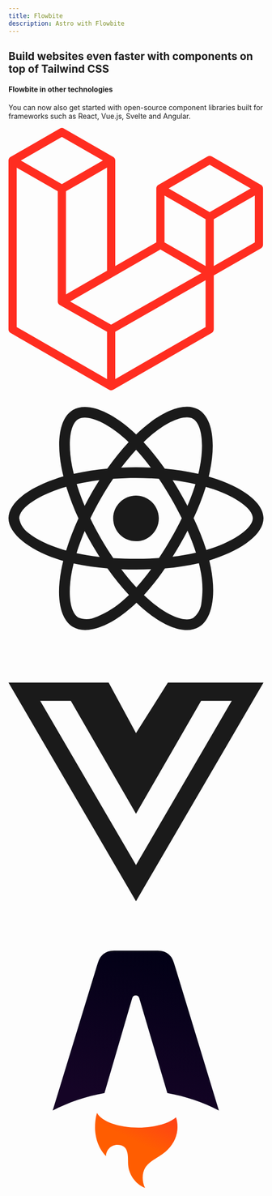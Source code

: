 ```yaml
---
title: Flowbite
description: Astro with Flowbite
---
```



## Build websites even faster with components on top of Tailwind CSS

#### Flowbite in other technologies

You can now also get started with open-source component libraries built for frameworks such as React, Vue.js, Svelte and Angular.

<CardGrid>
<Card title="Laravel">
<svg class="w-12 h-12 mx-auto" xmlns="http://www.w3.org/2000/svg" viewBox="0 -0.114 49.742 51.317"><path fill="#ff2d20" d="M49.626 11.564a.809.809 0 01.028.209v10.972a.8.8 0 01-.402.694l-9.209 5.302V39.25c0 .286-.152.55-.4.694L20.42 51.01c-.044.025-.092.041-.14.058-.018.006-.035.017-.054.022a.805.805 0 01-.41 0c-.022-.006-.042-.018-.063-.026-.044-.016-.09-.03-.132-.054L.402 39.944A.801.801 0 010 39.25V6.334c0-.072.01-.142.028-.21.006-.023.02-.044.028-.067.015-.042.029-.085.051-.124.015-.026.037-.047.055-.071.023-.032.044-.065.071-.093.023-.023.053-.04.079-.06.029-.024.055-.05.088-.069h.001l9.61-5.533a.802.802 0 01.8 0l9.61 5.533h.002c.032.02.059.045.088.068.026.02.055.038.078.06.028.029.048.062.072.094.017.024.04.045.054.071.023.04.036.082.052.124.008.023.022.044.028.068a.809.809 0 01.028.209v20.559l8.008-4.611v-10.51c0-.07.01-.141.028-.208.007-.024.02-.045.028-.068.016-.042.03-.085.052-.124.015-.026.037-.047.054-.071.024-.032.044-.065.072-.093.023-.023.052-.04.078-.06.03-.024.056-.05.088-.069h.001l9.611-5.533a.801.801 0 01.8 0l9.61 5.533c.034.02.06.045.09.068.025.02.054.038.077.06.028.029.048.062.072.094.018.024.04.045.054.071.023.039.036.082.052.124.009.023.022.044.028.068zm-1.574 10.718v-9.124l-3.363 1.936-4.646 2.675v9.124l8.01-4.611zm-9.61 16.505v-9.13l-4.57 2.61-13.05 7.448v9.216zM1.602 7.719v31.068L19.22 48.93v-9.214l-9.204-5.209-.003-.002-.004-.002c-.031-.018-.057-.044-.086-.066-.025-.02-.054-.036-.076-.058l-.002-.003c-.026-.025-.044-.056-.066-.084-.02-.027-.044-.05-.06-.078l-.001-.003c-.018-.03-.029-.066-.042-.1-.013-.03-.03-.058-.038-.09v-.001c-.01-.038-.012-.078-.016-.117-.004-.03-.012-.06-.012-.09V12.33L4.965 9.654 1.602 7.72zm8.81-5.994L2.405 6.334l8.005 4.609 8.006-4.61-8.006-4.608zm4.164 28.764l4.645-2.674V7.719l-3.363 1.936-4.646 2.675v20.096zM39.243 7.164l-8.006 4.609 8.006 4.609 8.005-4.61zm-.801 10.605l-4.646-2.675-3.363-1.936v9.124l4.645 2.674 3.364 1.937zM20.02 38.33l11.743-6.704 5.87-3.35-8-4.606-9.211 5.303-8.395 4.833z"></path></svg>
</Card>
<Card title="Alpine JS">
<svg class="w-12 h-12 mx-auto text-blue-500" fill="currentColor" xmlns="http://www.w3.org/2000/svg" viewBox="0 0 512 512"><path d="M418.2 177.2c-5.4-1.8-10.8-3.5-16.2-5.1.9-3.7 1.7-7.4 2.5-11.1 12.3-59.6 4.2-107.5-23.1-123.3-26.3-15.1-69.2.6-112.6 38.4-4.3 3.7-8.5 7.6-12.5 11.5-2.7-2.6-5.5-5.2-8.3-7.7-45.5-40.4-91.1-57.4-118.4-41.5-26.2 15.2-34 60.3-23 116.7 1.1 5.6 2.3 11.1 3.7 16.7-6.4 1.8-12.7 3.8-18.6 5.9C38.3 196.2 0 225.4 0 255.6c0 31.2 40.8 62.5 96.3 81.5 4.5 1.5 9 3 13.6 4.3-1.5 6-2.8 11.9-4 18-10.5 55.5-2.3 99.5 23.9 114.6 27 15.6 72.4-.4 116.6-39.1 3.5-3.1 7-6.3 10.5-9.7 4.4 4.3 9 8.4 13.6 12.4 42.8 36.8 85.1 51.7 111.2 36.6 27-15.6 35.8-62.9 24.4-120.5-.9-4.4-1.9-8.9-3-13.5 3.2-.9 6.3-1.9 9.4-2.9 57.7-19.1 99.5-50 99.5-81.7 0-30.3-39.4-59.7-93.8-78.4zM282.9 92.3c37.2-32.4 71.9-45.1 87.7-36 16.9 9.7 23.4 48.9 12.8 100.4-.7 3.4-1.4 6.7-2.3 10-22.2-5-44.7-8.6-67.3-10.6-13-18.6-27.2-36.4-42.6-53.1 3.9-3.7 7.7-7.2 11.7-10.7zM167.2 307.5c5.1 8.7 10.3 17.4 15.8 25.9-15.6-1.7-31.1-4.2-46.4-7.5 4.4-14.4 9.9-29.3 16.3-44.5 4.6 8.8 9.3 17.5 14.3 26.1zm-30.3-120.3c14.4-3.2 29.7-5.8 45.6-7.8-5.3 8.3-10.5 16.8-15.4 25.4-4.9 8.5-9.7 17.2-14.2 26-6.3-14.9-11.6-29.5-16-43.6zm27.4 68.9c6.6-13.8 13.8-27.3 21.4-40.6s15.8-26.2 24.4-38.9c15-1.1 30.3-1.7 45.9-1.7s31 .6 45.9 1.7c8.5 12.6 16.6 25.5 24.3 38.7s14.9 26.7 21.7 40.4c-6.7 13.8-13.9 27.4-21.6 40.8-7.6 13.3-15.7 26.2-24.2 39-14.9 1.1-30.4 1.6-46.1 1.6s-30.9-.5-45.6-1.4c-8.7-12.7-16.9-25.7-24.6-39s-14.8-26.8-21.5-40.6zm180.6 51.2c5.1-8.8 9.9-17.7 14.6-26.7 6.4 14.5 12 29.2 16.9 44.3-15.5 3.5-31.2 6.2-47 8 5.4-8.4 10.5-17 15.5-25.6zm14.4-76.5c-4.7-8.8-9.5-17.6-14.5-26.2-4.9-8.5-10-16.9-15.3-25.2 16.1 2 31.5 4.7 45.9 8-4.6 14.8-10 29.2-16.1 43.4zM256.2 118.3c10.5 11.4 20.4 23.4 29.6 35.8-19.8-.9-39.7-.9-59.5 0 9.8-12.9 19.9-24.9 29.9-35.8zM140.2 57c16.8-9.8 54.1 4.2 93.4 39 2.5 2.2 5 4.6 7.6 7-15.5 16.7-29.8 34.5-42.9 53.1-22.6 2-45 5.5-67.2 10.4-1.3-5.1-2.4-10.3-3.5-15.5-9.4-48.4-3.2-84.9 12.6-94zm-24.5 263.6c-4.2-1.2-8.3-2.5-12.4-3.9-21.3-6.7-45.5-17.3-63-31.2-10.1-7-16.9-17.8-18.8-29.9 0-18.3 31.6-41.7 77.2-57.6 5.7-2 11.5-3.8 17.3-5.5 6.8 21.7 15 43 24.5 63.6-9.6 20.9-17.9 42.5-24.8 64.5zm116.6 98c-16.5 15.1-35.6 27.1-56.4 35.3-11.1 5.3-23.9 5.8-35.3 1.3-15.9-9.2-22.5-44.5-13.5-92 1.1-5.6 2.3-11.2 3.7-16.7 22.4 4.8 45 8.1 67.9 9.8 13.2 18.7 27.7 36.6 43.2 53.4-3.2 3.1-6.4 6.1-9.6 8.9zm24.5-24.3c-10.2-11-20.4-23.2-30.3-36.3 9.6.4 19.5.6 29.5.6 10.3 0 20.4-.2 30.4-.7-9.2 12.7-19.1 24.8-29.6 36.4zm130.7 30c-.9 12.2-6.9 23.6-16.5 31.3-15.9 9.2-49.8-2.8-86.4-34.2-4.2-3.6-8.4-7.5-12.7-11.5 15.3-16.9 29.4-34.8 42.2-53.6 22.9-1.9 45.7-5.4 68.2-10.5 1 4.1 1.9 8.2 2.7 12.2 4.9 21.6 5.7 44.1 2.5 66.3zm18.2-107.5c-2.8.9-5.6 1.8-8.5 2.6-7-21.8-15.6-43.1-25.5-63.8 9.6-20.4 17.7-41.4 24.5-62.9 5.2 1.5 10.2 3.1 15 4.7 46.6 16 79.3 39.8 79.3 58 0 19.6-34.9 44.9-84.8 61.4zm-149.7-15c25.3 0 45.8-20.5 45.8-45.8s-20.5-45.8-45.8-45.8c-25.3 0-45.8 20.5-45.8 45.8s20.5 45.8 45.8 45.8z"></path></svg>
</Card>
<Card title="Vue">
<svg class="w-12 h-12 mx-auto text-green-400" fill="currentColor" xmlns="http://www.w3.org/2000/svg" viewBox="0 0 448 512"><path d="M356.9 64.3H280l-56 88.6-48-88.6H0L224 448 448 64.3h-91.1zm-301.2 32h53.8L224 294.5 338.4 96.3h53.8L224 384.5 55.7 96.3z"></path></svg>
</Card>
<Card title="Astro">
<svg xmlns="http://www.w3.org/2000/svg" class="w-12 h-12 mx-auto dark:hidden" fill="none" viewBox="0 0 1280 1280"><path fill="url(#paint0_linear_709_110)" fill-rule="evenodd" d="M815.039 94.644c9.719 12.065 14.675 28.346 24.587 60.909l216.544 711.348c-80.063-41.533-167.098-71.488-258.889-87.649L656.29 302.798a18.351 18.351 0 00-35.21.055L481.795 779.011c-92.216 16.089-179.649 46.098-260.054 87.782l217.606-711.405h.001c9.943-32.506 14.914-48.759 24.634-60.803A79.994 79.994 0 01496.4 70.6c14.36-5.772 31.356-5.772 65.349-5.772h155.425c34.038 0 51.056 0 65.429 5.784a79.997 79.997 0 0132.436 24.032z" clip-rule="evenodd"></path><path fill="#FF5D01" fill-rule="evenodd" d="M840.951 900.754c-35.698 30.525-106.949 51.343-189.022 51.343-100.732 0-185.162-31.36-207.566-73.536-8.009 24.171-9.805 51.835-9.805 69.507 0 0-5.277 86.772 55.078 147.132 0-31.34 25.406-56.74 56.745-56.74 53.716 0 53.655 46.86 53.606 84.88l-.003 3.39c0 57.71 35.271 107.18 85.432 128.04-7.492-15.41-11.695-32.72-11.695-51 0-55.04 32.313-75.54 69.867-99.36 29.881-18.95 63.08-40 85.96-82.24 11.938-22.04 18.717-47.277 18.717-74.102 0-16.495-2.563-32.392-7.314-47.314z" clip-rule="evenodd"></path><path fill="url(#paint1_linear_709_110)" fill-rule="evenodd" d="M840.951 900.754c-35.698 30.525-106.949 51.343-189.022 51.343-100.732 0-185.162-31.36-207.566-73.536-8.009 24.171-9.805 51.835-9.805 69.507 0 0-5.277 86.772 55.078 147.132 0-31.34 25.406-56.74 56.745-56.74 53.716 0 53.655 46.86 53.606 84.88l-.003 3.39c0 57.71 35.271 107.18 85.432 128.04-7.492-15.41-11.695-32.72-11.695-51 0-55.04 32.313-75.54 69.867-99.36 29.881-18.95 63.08-40 85.96-82.24 11.938-22.04 18.717-47.277 18.717-74.102 0-16.495-2.563-32.392-7.314-47.314z" clip-rule="evenodd"></path><defs><linearGradient id="paint0_linear_709_110" x1="882.997" x2="638.955" y1="27.113" y2="866.902" gradientUnits="userSpaceOnUse"><stop stop-color="#000014"></stop><stop offset="1" stop-color="#150426"></stop></linearGradient><linearGradient id="paint1_linear_709_110" x1="1001.68" x2="790.326" y1="652.45" y2="1094.91" gradientUnits="userSpaceOnUse"><stop stop-color="#FF1639"></stop><stop offset="1" stop-color="#FF1639" stop-opacity="0"></stop></linearGradient></defs></svg>
</Card>

</CardGrid>